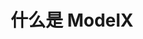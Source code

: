 ---
title: 什么是 ModelX
hide_title: true
sidebar_position: 1
description:  modelx
keywords: [kubegems,modelx]
---